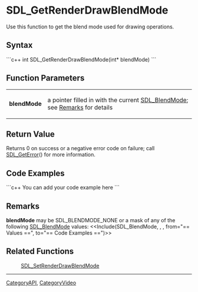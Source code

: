 <!-- pragma section-numbers off -->
<!-- pragma disable-camelcase -->

= SDL_GetRenderDrawBlendMode =
Use this function to get the blend mode used for drawing operations.


== Syntax ==
```c++
int SDL_GetRenderDrawBlendMode(int* blendMode)
```

== Function Parameters ==
{|
|'''blendMode'''
|a pointer filled in with the current [[SDL_BlendMode]]; see [[#blendMode|Remarks]] for details
|}

== Return Value ==
Returns 0 on success or a negative error code on failure; call [[SDL_GetError]]() for more information.

== Code Examples ==
```c++
You can add your code example here
```

== Remarks ==
<span id="blendMode"></span> '''blendMode''' may be SDL_BLENDMODE_NONE or a mask of any of the following [[SDL_BlendMode]] values: <<Include(SDL_BlendMode, , , from="== Values ==", to="== Code Examples ==")>>

== Related Functions ==
:[[SDL_SetRenderDrawBlendMode]]

----
[[CategoryAPI]], [[CategoryVideo]]
